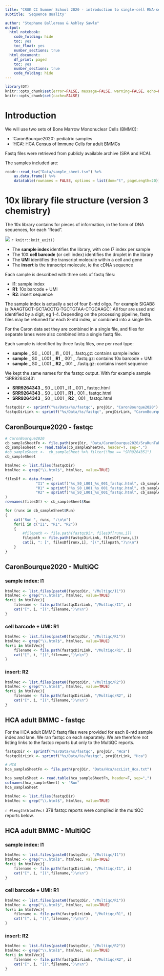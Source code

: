 ```yaml
---
title: "CRUK CI Summer School 2020 - introduction to single-cell RNA-seq analysis"
subtitle: 'Sequence Quality'

author: "Stephane Ballereau & Ashley Sawle"
output:
  html_notebook:
    code_folding: hide
    toc: yes
    toc_float: yes
    number_sections: true
  html_document:
    df_print: paged
    toc: yes
    number_sections: true
    code_folding: hide
---
```


```r
library(DT)
knitr::opts_chunk$set(error=FALSE, message=FALSE, warning=FALSE, echo=FALSE)
knitr::opts_chunk$set(cache=FALSE)
```


# Introduction

We will use two sets of Bone Marrow Mononuclear Cells (BMMC):

* 'CaronBourque2020': pediatric samples
* 'HCA': HCA Census of Immune Cells for adult BMMCs

Fastq files were retrieved from publicly available archive (SRA and HCA). 

The samples included are:

```r
readr::read_tsv("Data/sample_sheet.tsv") %>%  
	as.data.frame() %>%
	datatable(rownames = FALSE, options = list(dom="t", pageLength=20))
```


# 10x library file structure (version 3 chemistry)

The 10x library contains for pieces of information, in the form of DNA sequences,
for each "Read".

![](Images/10x_v3_Library_Structure.png)
`r knitr::knit_exit()`


* The **sample index** identifies the library, with one I7 index per sample
* The 10X **cell barcode** (or cell index) identifies the droplet in the library
* The **UMI** identifies the transcript molecule within a cell and gene
* The **insert** is the transcript molecule, ie the cDNA sequence

Each sample is described with three sets of fastq files:

* **I1**: sample index
* **R1**: 10x barcode + UMI
* **R2**: insert sequence

The sample index is actually a set of four 8-ntd oligo.
For example SIGAB8 is 'AAAGTGCT-GCTACCTG-TGCTGTAA-CTGCAAGC'.
All four are used and identified by a digit, eg 1-4.
Depending on the processing pipeline, fastq files may be returned for each 8-ntd index, or combined into a single file.

For the Caron data set they are combined in a single file, and files for separate lanes were also combined into a single fastq file.

Each sample is identified by three fastq files, one per read type:

* **sample** _ S0 _ L001 _ **I1** _ 001 _ .fastq.gz: contains sample index
* **sample** _ S0 _ L001 _ **R1** _ 001 _ .fastq.gz: contains 10x barcode + UMI
* **sample** _ S0 _ L001 _ **R2** _ 001 _ .fastq.gz: contains insert sequence

We kept the same names for the fastqc output. With for example sample 'SRR9264343':

* **SRR9264343** _ S0 _ L001 _ **I1** _ 001 _ fastqc.html
* **SRR9264343** _ S0 _ L001 _ **R1** _ 001 _ fastqc.html
* **SRR9264343** _ S0 _ L001 _ **R2** _ 001 _ fastqc.html

```r
fastqcDir <- sprintf("%s/Data/%s/fastqc", projDir, "CaronBourque2020")
fastqcDirLink <- sprintf("%s/Data/%s/fastqc", projDirLink, "CaronBourque2020")
```

## CaronBourque2020 - fastqc

```r
# CaronBourque2020
cb_sampleSheetFn <- file.path(projDir, "Data/CaronBourque2020/SraRunTable.txt")
cb_sampleSheet <- read.table(cb_sampleSheetFn, header=T, sep=",")
#cb_sampleSheet <-  cb_sampleSheet %>% filter(!Run == "SRR9264351")
cb_sampleSheet
```

```r
htmlVec <- list.files(fastqcDir)
htmlVec <- grep("\\.html$", htmlVec, value=TRUE)
```

```r
filesDf <- data.frame(
		      "I1" = sprintf("%s_S0_L001_%s_001_fastqc.html", cb_sampleSheet$Run, "I1"),
		      "R1" = sprintf("%s_S0_L001_%s_001_fastqc.html", cb_sampleSheet$Run, "R1"),
		      "R2" = sprintf("%s_S0_L001_%s_001_fastqc.html", cb_sampleSheet$Run, "R2")
)
rownames(filesDf) <- cb_sampleSheet$Run
```

```r
for (runx in cb_sampleSheet$Run)
{
	cat("Run ", runx, ":\n\n")
	for(i in c("I1", "R1", "R2"))
	{
		#filepath <- file.path(fastqcDir, filesDf[runx,i])
		filepath <- file.path(fastqcDirLink, filesDf[runx,i])
		cat(i, ": [", filesDf[runx,i], "](",filepath,")\n\n")
	}
}
```

## CaronBourque2020 - MultiQC

### sample index: I1

```r
htmlVec <- list.files(paste0(fastqcDir, "/Multiqc/I1"))
htmlVec <- grep("\\.html$", htmlVec, value=TRUE)
for(i in htmlVec){
	filename <- file.path(fastqcDirLink, "/Multiqc/I1", i)
	cat("[", i, "](",filename,")\n\n")
}
```

### cell barcode + UMI: R1

```r
htmlVec <- list.files(paste0(fastqcDir, "/Multiqc/R1"))
htmlVec <- grep("\\.html$", htmlVec, value=TRUE)
for(i in htmlVec){
	filename <- file.path(fastqcDirLink, "/Multiqc/R1", i)
	cat("[", i, "](",filename,")\n\n")
}
```

### insert: R2

```r
htmlVec <- list.files(paste0(fastqcDir, "/Multiqc/R2"))
htmlVec <- grep("\\.html$", htmlVec, value=TRUE)
for(i in htmlVec){
	filename <- file.path(fastqcDirLink, "/Multiqc/R2", i)
	cat("[", i, "](",filename,")\n\n")
}
```

## HCA adult BMMC - fastqc

For the HCA adult BMMC fastq files were provided for each 8-ntd sample index and lane. We ran fastqc on each separately. We are therefore not listing links to the fastqc reports but only to the MultiQC reports.

```r
fastqcDir <- sprintf("%s/Data/%s/fastqc", projDir, "Hca")
fastqcDirLink <- sprintf("%s/Data/%s/fastqc", projDirLink, "Hca")

# HCA
hca_sampleSheetFn <- file.path(projDir, "Data/Hca/accList_Hca.txt")

hca_sampleSheet <- read.table(hca_sampleSheetFn, header=F, sep=",")
colnames(hca_sampleSheet) <- "Run"
hca_sampleSheet
```

```r
htmlVec <- list.files(fastqcDir)
htmlVec <- grep("\\.html$", htmlVec, value=TRUE)
```

`r #length(htmlVec)`
378 fastqc reports were compiled in the multiQC reports below.

##  HCA adult BMMC - MultiQC

### sample index: I1

```r
htmlVec <- list.files(paste0(fastqcDir, "/Multiqc/I1"))
htmlVec <- grep("\\.html$", htmlVec, value=TRUE)
for(i in htmlVec){
	filename <- file.path(fastqcDirLink, "/Multiqc/I1", i)
	cat("[", i, "](",filename,")\n\n")
}
```

### cell barcode + UMI: R1

```r
htmlVec <- list.files(paste0(fastqcDir, "/Multiqc/R1"))
htmlVec <- grep("\\.html$", htmlVec, value=TRUE)
for(i in htmlVec){
	filename <- file.path(fastqcDirLink, "/Multiqc/R1", i)
	cat("[", i, "](",filename,")\n\n")
}
```

### insert: R2

```r
htmlVec <- list.files(paste0(fastqcDir, "/Multiqc/R2"))
htmlVec <- grep("\\.html$", htmlVec, value=TRUE)
for(i in htmlVec){
	filename <- file.path(fastqcDirLink, "/Multiqc/R2", i)
	cat("[", i, "](",filename,")\n\n")
}
```


